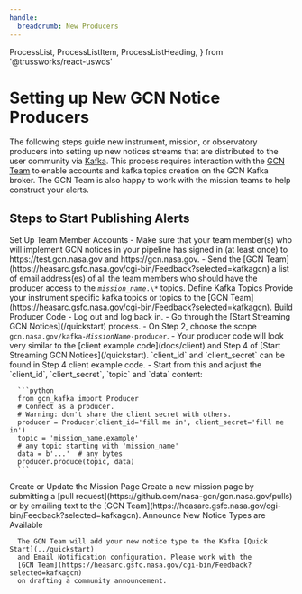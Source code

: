 ```yaml
---
handle:
  breadcrumb: New Producers
---
```


  ProcessList,
  ProcessListItem,
  ProcessListHeading,
} from '@trussworks/react-uswds'

# Setting up New GCN Notice Producers

The following steps guide new instrument, mission, or observatory producers
into setting up new notices streams that are distributed to the user community
via [Kafka](faq#what-is-kafka). This process requires interaction
with the [GCN Team](https://heasarc.gsfc.nasa.gov/cgi-bin/Feedback?selected=kafkagcn)
to enable accounts and kafka topics creation on the GCN Kafka broker. The GCN Team is
also happy to work with the mission teams to help construct your alerts.

## Steps to Start Publishing Alerts

<ProcessList>
   <ProcessListItem>
     <ProcessListHeading type="h3">
       Set Up Team Member Accounts
     </ProcessListHeading>
   - Make sure that your team member(s) who will implement GCN notices in your pipeline
   has signed in (at least once) to https://test.gcn.nasa.gov and https://gcn.nasa.gov.
   - Send the [GCN Team](https://heasarc.gsfc.nasa.gov/cgi-bin/Feedback?selected=kafkagcn)
   a list of email address(es) of all the team members who should have the
   producer access to the <code><i>mission_name</i>.\*</code> topics.
   </ProcessListItem>
   <ProcessListItem>
      <ProcessListHeading type="h3">
         Define Kafka Topics
      </ProcessListHeading>
      Provide your instrument specific kafka topics or topics to the 
      [GCN Team](https://heasarc.gsfc.nasa.gov/cgi-bin/Feedback?selected=kafkagcn).

   </ProcessListItem>
   <ProcessListItem>
      <ProcessListHeading type="h3">
         Build Producer Code
      </ProcessListHeading>
      - Log out and log back in.
      - Go through the [Start Streaming GCN Notices](/quickstart) process.
      - On Step 2, choose the scope <code>gcn.nasa.gov/kafka-<i>MissionName</i>-producer</code>.
      - Your producer code will look very similar to the [client example code](docs/client) and
      Step 4 of [Start Streaming GCN Notices](/quickstart). `client_id` and `client_secret`
      can be found in Step 4 client example code.
      - Start from this and adjust the `client_id`, `client_secret`, `topic` and `data` content:

      ```python
      from gcn_kafka import Producer
      # Connect as a producer.
      # Warning: don't share the client secret with others.
      producer = Producer(client_id='fill me in', client_secret='fill me in')
      topic = 'mission_name.example'
      # any topic starting with 'mission_name'
      data = b'...'  # any bytes
      producer.produce(topic, data)
      ```

   </ProcessListItem>
   <ProcessListItem>
      <ProcessListHeading type="h3">
         Create or Update the Mission Page
      </ProcessListHeading>
      Create a new mission page by submitting a [pull request](https://github.com/nasa-gcn/gcn.nasa.gov/pulls)
or by emailing text to the [GCN Team](https://heasarc.gsfc.nasa.gov/cgi-bin/Feedback?selected=kafkagcn).
   </ProcessListItem>

   <ProcessListItem>
      <ProcessListHeading type="h3">
         Announce New Notice Types are Available
      </ProcessListHeading>

      The GCN Team will add your new notice type to the Kafka [Quick Start](../quickstart)
      and Email Notification configuration. Please work with the
      [GCN Team](https://heasarc.gsfc.nasa.gov/cgi-bin/Feedback?selected=kafkagcn)
      on drafting a community announcement.

   </ProcessListItem>
</ProcessList>
